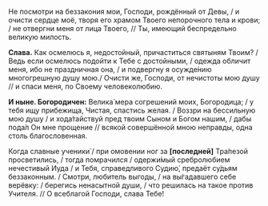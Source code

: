 Не посмотри на беззакония мои, Господи, рождённый от Девы, / и очисти сердце моё, творя его храмом Твоего непорочного тела и крови; / не отвергни меня от лица Твоего, // Ты, имеющий беспредельно великую милость.

**Слава.** Как осмелюсь я, недостойный, причаститься святыням Твоим? / Ведь если осмелюсь подойти к Тебе с достойными, / одежда обличит меня, ибо не праздничная она, / и подвергну я осужде́нию многогрешную душу мою./ Очисти же, Господи, от нечистоты мою душу // и спаси меня, по Своему человеколюбию.

**И ныне. Богородичен:** Велика́ мера согрешений моих, Богородица; / у тебя ищу прибежища, Чистая, спастись желая. / Воззри на бессильную мою душу / и хода́тайствуй пред твоим Сыном и Богом нашим, / дабы пода́л Он мне прощение // всякой совершённой мною неправды, одна столь благословенная.

Когда славные ученики́ / при омовении ног за **[**последней**]** Тра́пезой просветились, / тогда помрачился / одержи́мый сребролюбием нечестивый Иуда / и Тебя, справедливого Судию́, предаёт су́дьям беззаконным. / Смотри, любитель выгоды, / на вы́гадавшего себе верёвку: / берегись ненасытной души, / что решилась на такое против Учителя. // О всеблагой Господи, слава Тебе!
